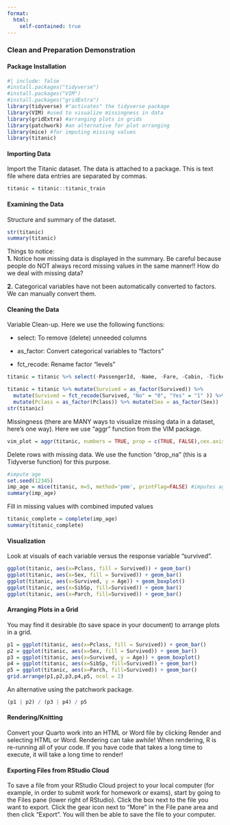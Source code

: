 ```yaml
---
format:
  html:
    self-contained: true
---
```


### Clean and Preparation Demonstration

#### Package Installation

```r
#| include: false
#install.packages("tidyverse") 
#install.packages("VIM")
#install.packages("gridExtra") 
library(tidyverse) #"activates" the tidyverse package
library(VIM) #used to visualize missingness in data
library(gridExtra) #arranging plots in grids
library(patchwork) #an alternative for plot arranging
library(mice) #for imputing missing values
library(titanic)
```

#### Importing Data

Import the Titanic dataset. The data is attached to a package. This is text file where data entries are separated by commas.

```r
titanic = titanic::titanic_train
```

#### Examining the Data

Structure and summary of the dataset.

```r
str(titanic)
summary(titanic)
```

Things to notice:\
**1.** Notice how missing data is displayed in the summary. Be careful because people do NOT always record missing values in the same manner!! How do we deal with missing data?

**2.** Categorical variables have not been automatically converted to factors. We can manually convert them.

#### Cleaning the Data

Variable Clean-up. Here we use the following functions:

-   select: To remove (delete) unneeded columns

-   as_factor: Convert categorical variables to "factors"

-   fct_recode: Rename factor "levels"

```r
titanic = titanic %>% select(-PassengerId, -Name, -Fare, -Cabin, -Ticket, -Embarked) 

titanic = titanic %>% mutate(Survived = as_factor(Survived)) %>% 
  mutate(Survived = fct_recode(Survived, "No" = "0", "Yes" = "1" )) %>%
  mutate(Pclass = as_factor(Pclass)) %>% mutate(Sex = as_factor(Sex)) 
str(titanic)
```

Missingness (there are MANY ways to visualize missing data in a dataset, here's one way). Here we use "aggr" function from the VIM package.

```r
vim_plot = aggr(titanic, numbers = TRUE, prop = c(TRUE, FALSE),cex.axis=.7)
```

Delete rows with missing data. We use the function "drop_na" (this is a Tidyverse function) for this purpose.

```r
#impute age
set.seed(12345)
imp_age = mice(titanic, m=5, method='pmm', printFlag=FALSE) #imputes age
summary(imp_age)
```

Fill in missing values with combined imputed values

```r
titanic_complete = complete(imp_age) 
summary(titanic_complete)
```

#### Visualization

Look at visuals of each variable versus the response variable "survived".

```r
ggplot(titanic, aes(x=Pclass, fill = Survived)) + geom_bar()
ggplot(titanic, aes(x=Sex, fill = Survived)) + geom_bar()
ggplot(titanic, aes(x=Survived, y = Age)) + geom_boxplot()
ggplot(titanic, aes(x=SibSp, fill=Survived)) + geom_bar()
ggplot(titanic, aes(x=Parch, fill=Survived)) + geom_bar()
```

#### Arranging Plots in a Grid

You may find it desirable (to save space in your document) to arrange plots in a grid.

```r
p1 = ggplot(titanic, aes(x=Pclass, fill = Survived)) + geom_bar()
p2 = ggplot(titanic, aes(x=Sex, fill = Survived)) + geom_bar()
p3 = ggplot(titanic, aes(x=Survived, y = Age)) + geom_boxplot()
p4 = ggplot(titanic, aes(x=SibSp, fill=Survived)) + geom_bar()
p5 = ggplot(titanic, aes(x=Parch, fill=Survived)) + geom_bar()
grid.arrange(p1,p2,p3,p4,p5, ncol = 2)
```

An alternative using the patchwork package.

```r
(p1 | p2) / (p3 | p4) / p5 
```

#### Rendering/Knitting

Convert your Quarto work into an HTML or Word file by clicking Render and selecting HTML or Word. Rendering can take awhile! When rendering, R is re-running all of your code. If you have code that takes a long time to execute, it will take a long time to render!

#### Exporting Files from RStudio Cloud

To save a file from your RStudio Cloud project to your local computer (for example, in order to submit work for homework or exams), start by going to the Files pane (lower right of RStudio). Click the box next to the file you want to export. Click the gear icon next to "More" in the File pane area and then click "Export". You will then be able to save the file to your computer.
